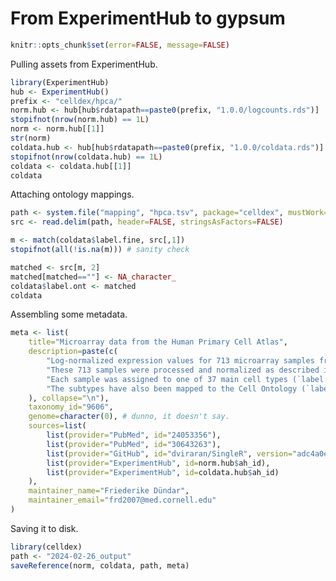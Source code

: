 # From ExperimentHub to gypsum

```r
knitr::opts_chunk$set(error=FALSE, message=FALSE)
```

Pulling assets from ExperimentHub.

```r
library(ExperimentHub)
hub <- ExperimentHub()
prefix <- "celldex/hpca/"
norm.hub <- hub[hub$rdatapath==paste0(prefix, "1.0.0/logcounts.rds")]
stopifnot(nrow(norm.hub) == 1L)
norm <- norm.hub[[1]]
str(norm)
coldata.hub <- hub[hub$rdatapath==paste0(prefix, "1.0.0/coldata.rds")]
stopifnot(nrow(coldata.hub) == 1L)
coldata <- coldata.hub[[1]]
coldata
```

Attaching ontology mappings.

```r
path <- system.file("mapping", "hpca.tsv", package="celldex", mustWork=TRUE)
src <- read.delim(path, header=FALSE, stringsAsFactors=FALSE)

m <- match(coldata$label.fine, src[,1])
stopifnot(all(!is.na(m))) # sanity check

matched <- src[m, 2]
matched[matched==""] <- NA_character_
coldata$label.ont <- matched
coldata
```

Assembling some metadata.

```r
meta <- list(
    title="Microarray data from the Human Primary Cell Atlas",
    description=paste(c(
        "Log-normalized expression values for 713 microarray samples from the Human Primary Cell Atlas (HPCA) (Mabbott et al., 2013).",
        "These 713 samples were processed and normalized as described in Aran, Looney and Liu et al. (2019).",
        "Each sample was assigned to one of 37 main cell types (`label.main`) and 157 subtypes (`label.fine`).",
        "The subtypes have also been mapped to the Cell Ontology (`label.ont`)."
    ), collapse="\n"),
    taxonomy_id="9606",
    genome=character(0), # dunno, it doesn't say.
    sources=list(
        list(provider="PubMed", id="24053356"),
        list(provider="PubMed", id="30643263"),
        list(provider="GitHub", id="dviraran/SingleR", version="adc4a0e4d5cfa79db18f3821f51a02cbd6484710"),
        list(provider="ExperimentHub", id=norm.hub$ah_id),
        list(provider="ExperimentHub", id=coldata.hub$ah_id)
    ),
    maintainer_name="Friederike Dündar",
    maintainer_email="frd2007@med.cornell.edu"
)
```

Saving it to disk.

```r
library(celldex)
path <- "2024-02-26_output"
saveReference(norm, coldata, path, meta)
```
